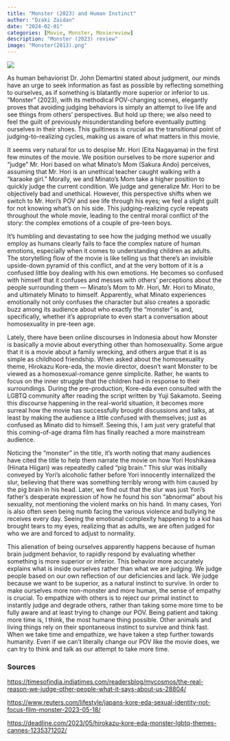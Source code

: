 ```yaml
---
title: "Monster (2023) and Human Instinct"
author: "Dzaki Zaidan"
date: "2024-02-01"
categories: [Movie, Monster, Moviereview]
description: "Monster (2023) review"
image: "Monster(2013).png"
---
```


![](Monster(2013).png)

As human behaviorist Dr. John Demartini stated about judgment, our minds have an urge to seek information as fast as possible by reflecting something to ourselves, as if something is blatantly more superior or inferior to us. “Monster” (2023), with its methodical POV-changing scenes, elegantly proves that avoiding judging behaviors is simply an attempt to live life and see things from others’ perspectives. But hold up there; we also need to feel the guilt of previously misunderstanding before eventually putting ourselves in their shoes. This guiltiness is crucial as the transitional point of judging-to-realizing cycles, making us aware of what matters in this movie.

It seems very natural for us to despise Mr. Hori (Eita Nagayama) in the first few minutes of the movie. We position ourselves to be more superior and “judge” Mr. Hori based on what Minato’s Mom (Sakura Ando) perceives, assuming that Mr. Hori is an unethical teacher caught walking with a “karaoke girl.” Morally, we and Minato’s Mom take a higher position to quickly judge the current condition. We judge and generalize Mr. Hori to be objectively bad and unethical. However, this perspective shifts when we switch to Mr. Hori’s POV and see life through his eyes; we feel a slight guilt for not knowing what’s on his side. This judging-realizing cycle repeats throughout the whole movie, leading to the central moral conflict of the story: the complex emotions of a couple of pre-teen boys.

It’s humbling and devastating to see how the judging method we usually employ as humans clearly fails to face the complex nature of human emotions, especially when it comes to understanding children as adults. The storytelling flow of the movie is like telling us that there’s an invisible upside-down pyramid of this conflict, and at the very bottom of it is a confused little boy dealing with his own emotions. He becomes so confused with himself that it confuses and messes with others’ perceptions about the people surrounding them — Minato’s Mom to Mr. Hori, Mr. Hori to Minato, and ultimately Minato to himself. Apparently, what Minato experiences emotionally not only confuses the character but also creates a sporadic buzz among its audience about who exactly the “monster” is and, specifically, whether it’s appropriate to even start a conversation about homosexuality in pre-teen age.

Lately, there have been online discourses in Indonesia about how Monster is basically a movie about everything other than homosexuality. Some argue that it is a movie about a family wrecking, and others argue that it is as simple as childhood friendship. When asked about the homosexuality theme, Hirokazu Kore-eda, the movie director, doesn’t want Monster to be viewed as a homosexual-romance genre simplicite. Rather, he wants to focus on the inner struggle that the children had in response to their surroundings. During the pre-production, Kore-eda even consulted with the LGBTQ community after reading the script written by Yuji Sakamoto. Seeing this discourse happening in the real-world situation, it becomes more surreal how the movie has successfully brought discussions and talks, at least by making the audience a little confused with themselves; just as confused as Minato did to himself. Seeing this, I am just very grateful that this coming-of-age drama film has finally reached a more mainstream audience.

Noticing the “monster” in the title, it’s worth noting that many audiences have cited the title to help them narrate the movie on how Yori Hoshikawa (Hinata Hiigari) was repeatedly called “pig brain.” This slur was initially conveyed by Yori’s alcoholic father before Yori innocently internalized the slur, believing that there was something terribly wrong with him caused by the pig brain in his head. Later, we find out that the slur was just Yori’s father’s desperate expression of how he found his son “abnormal” about his sexuality, not mentioning the violent marks on his hand. In many cases, Yori is also often seen being numb facing the various violence and bullying he receives every day. Seeing the emotional complexity happening to a kid has brought tears to my eyes, realizing that as adults, we are often judged for who we are and forced to adjust to normality.

This alienation of being ourselves apparently happens because of human brain judgment behavior, to rapidly respond by evaluating whether something is more superior or inferior. This behavior more accurately explains what is inside ourselves rather than what we are judging. We judge people based on our own reflection of our deficiencies and lack. We judge because we want to be superior, as a natural instinct to survive. In order to make ourselves more non-monster and more human, the sense of empathy is crucial. To empathize with others is to reject our primal instinct to instantly judge and degrade others, rather than taking some more time to be fully aware and at least trying to change our POV. Being patient and taking more time is, I think, the most humane thing possible. Other animals and living things rely on their spontaneous instinct to survive and think fast. When we take time and empathize, we have taken a step further towards humanity. Even if we can’t literally change our POV like the movie does, we can try to think and talk as our attempt to take more time.

### Sources

<https://timesofindia.indiatimes.com/readersblog/mycosmos/the-real-reason-we-judge-other-people-what-it-says-about-us-28804/>

<https://www.reuters.com/lifestyle/japans-kore-eda-sexual-identity-not-focus-film-monster-2023-05-18/>

<https://deadline.com/2023/05/hirokazu-kore-eda-monster-lgbtq-themes-cannes-1235371202/>
